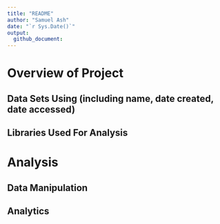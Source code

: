 ```yaml
---
title: "README"
author: "Samuel Ash"
date: "`r Sys.Date()`"
output: 
  github_document:
---
```


# Overview of Project

## Data Sets Using (including name, date created, date accessed)

## Libraries Used For Analysis

# Analysis

## Data Manipulation

## Analytics
